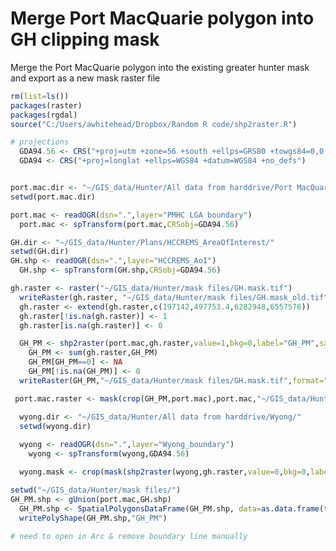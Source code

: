 Merge Port MacQuarie polygon into GH clipping mask
========================================================

Merge the Port MacQuarie polygon into the existing greater hunter mask and export as a new mask raster file

```r
rm(list=ls())
packages(raster)
packages(rgdal)
source("C:/Users/awhitehead/Dropbox/Random R code/shp2raster.R")

# projections 
  GDA94.56 <- CRS("+proj=utm +zone=56 +south +ellps=GRS80 +towgs84=0,0,0,0,0,0,0 +units=m +no_defs")
  GDA94 <- CRS("+proj=longlat +ellps=WGS84 +datum=WGS84 +no_defs")


port.mac.dir <- "~/GIS_data/Hunter/All data from harddrive/Port MacQuarie/"
setwd(port.mac.dir)

port.mac <- readOGR(dsn=".",layer="PMHC LGA boundary")
  port.mac <- spTransform(port.mac,CRSobj=GDA94.56)

GH.dir <- "~/GIS_data/Hunter/Plans/HCCREMS_AreaOfInterest/"
setwd(GH.dir)
GH.shp <- readOGR(dsn=".",layer="HCCREMS_AoI")
  GH.shp <- spTransform(GH.shp,CRSobj=GDA94.56)

gh.raster <- raster("~/GIS_data/Hunter/mask files/GH.mask.tif")
  writeRaster(gh.raster, "~/GIS_data/Hunter/mask files/GH.mask_old.tif")
  gh.raster <- extend(gh.raster,c(197142,497753.4,6282948,6557576))
  gh.raster[!is.na(gh.raster)] <- 1
  gh.raster[is.na(gh.raster)] <- 0

  GH_PM <- shp2raster(port.mac,gh.raster,value=1,bkg=0,label="GH_PM",save=F,mask=F)
    GH_PM <- sum(gh.raster,GH_PM)
    GH_PM[GH_PM==0] <- NA
    GH_PM[!is.na(GH_PM)] <- 0
  writeRaster(GH_PM,"~/GIS_data/Hunter/mask files/GH.mask.tif",format="GTiff",overwrite=T)

```

```r

 port.mac.raster <- mask(crop(GH_PM,port.mac),port.mac,"~/GIS_data/Hunter/mask files/PortMac.mask.tif",format="GTiff",overwrite=T)

  wyong.dir <- "~/GIS_data/Hunter/All data from harddrive/Wyong/"
  setwd(wyong.dir)
  
  wyong <- readOGR(dsn=".",layer="Wyong_boundary")
    wyong <- spTransform(wyong,GDA94.56)

  wyong.mask <- crop(mask(shp2raster(wyong,gh.raster,value=0,bkg=0,label="wyong.mask",save=F,map=F),wyong),wyong,"~/GIS_data/Hunter/mask files/wyong.mask.tif",format="GTiff",overwrite=T)

```

```r
setwd("~/GIS_data/Hunter/mask files/")
GH_PM.shp <- gUnion(port.mac,GH.shp)
  GH_PM.shp <- SpatialPolygonsDataFrame(GH_PM.shp, data=as.data.frame(t(c(ID=1,Region="GH"))))
  writePolyShape(GH_PM.shp,"GH_PM")
  
# need to open in Arc & remove boundary line manually

```
